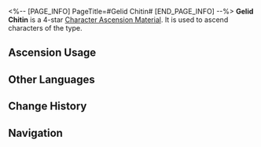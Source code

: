 <%-- [PAGE_INFO]
PageTitle=#Gelid Chitin#
[END_PAGE_INFO] --%>
{{Item Infobox
|id          = 110413
|image       = Item Gelid Chitin.png
|type        = Character Ascension Material
|invCategory = Upgrade Materials
|rarity      = 4
|effect      = 
|description = Frosty chitin emitting a cold humming. Can be used for the Ascension of Ice characters.
|source1     = [[Stagnant Shadow: Cloudford]]
|source2     = [[Stagnant Shadow (Cloudford)]]
|source3     = [[Omni-Synthesizer]] &mdash; Material Exchange
}}
{{Description|Strange chitin peeled off from an interdimensional creature. Although not freezing cold anymore, it remains trembling, absorbing heat from its surroundings.<br /><br />''"How has no one thought of selling it to worlds where they don't have air conditioners? It works like an air conditioner and sounds as loud as one, too."''}}
'''Gelid Chitin''' is a 4-star [[Character Ascension Material]]. It is used to ascend characters of the {{Color|Ice|link=1}} type.

==Ascension Usage==
{{Ascension Usage}}

==Other Languages==
{{Other Languages
|en   = Gelid Chitin
|zhs  = 苦寒晶壳
|zht  = 苦寒晶殼
|ja   = 苦寒晶殻
|ko   = 혹한 갑각
|es   = Quitina gélida
|fr   = Chitine gelée
|ru   = Гелидный хитин
|th   = Gelid Chitin
|vi   = Vỏ Tinh Thể Rét Buốt
|de   = Eisiges Chitin
|id   = Gelid Chitin
|pt   = Quitina Gélida
}}

==Change History==
{{Change History|1.0}}

==Navigation==
{{Upgrade Material Navbox}}
